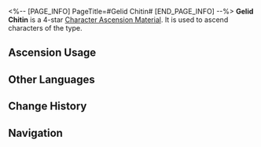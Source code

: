 <%-- [PAGE_INFO]
PageTitle=#Gelid Chitin#
[END_PAGE_INFO] --%>
{{Item Infobox
|id          = 110413
|image       = Item Gelid Chitin.png
|type        = Character Ascension Material
|invCategory = Upgrade Materials
|rarity      = 4
|effect      = 
|description = Frosty chitin emitting a cold humming. Can be used for the Ascension of Ice characters.
|source1     = [[Stagnant Shadow: Cloudford]]
|source2     = [[Stagnant Shadow (Cloudford)]]
|source3     = [[Omni-Synthesizer]] &mdash; Material Exchange
}}
{{Description|Strange chitin peeled off from an interdimensional creature. Although not freezing cold anymore, it remains trembling, absorbing heat from its surroundings.<br /><br />''"How has no one thought of selling it to worlds where they don't have air conditioners? It works like an air conditioner and sounds as loud as one, too."''}}
'''Gelid Chitin''' is a 4-star [[Character Ascension Material]]. It is used to ascend characters of the {{Color|Ice|link=1}} type.

==Ascension Usage==
{{Ascension Usage}}

==Other Languages==
{{Other Languages
|en   = Gelid Chitin
|zhs  = 苦寒晶壳
|zht  = 苦寒晶殼
|ja   = 苦寒晶殻
|ko   = 혹한 갑각
|es   = Quitina gélida
|fr   = Chitine gelée
|ru   = Гелидный хитин
|th   = Gelid Chitin
|vi   = Vỏ Tinh Thể Rét Buốt
|de   = Eisiges Chitin
|id   = Gelid Chitin
|pt   = Quitina Gélida
}}

==Change History==
{{Change History|1.0}}

==Navigation==
{{Upgrade Material Navbox}}
